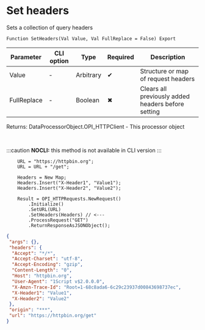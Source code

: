 ﻿---
sidebar_position: 1
description: Set headers  and other functions to work with HTTP-client in the Open Integration Package, a free open-source integration library for 1C:Enterprise 8, OneScript and CLI
keywords: [1C, 1С, 1С:Enterprise, 1С:Enterprise 8.3, API, Integration, Services, Exchange, OneScript, CLI, HTTP-client]
---


# Set headers 
 Sets a collection of query headers



`Function SetHeaders(Val Value, Val FullReplace = False) Export`

  | Parameter | CLI option | Type | Required | Description |
  |-|-|-|-|-|
  | Value | - | Arbitrary | &#x2714; | Structure or map of request headers |
  | FullReplace | - | Boolean | &#x2716; | Clears all previously added headers before setting |

  
  Returns:  DataProcessorObject.OPI_HTTPClient - This processor object

<br/>


:::caution
**NOCLI:** this method is not available in CLI version
:::
<br/>


```bsl title="1C:Enterprise/OneScript code example"
    URL = "https://httpbin.org";
    URL = URL + "/get";

    Headers = New Map;
    Headers.Insert("X-Header1", "Value1");
    Headers.Insert("X-Header2", "Value2");

    Result = OPI_HTTPRequests.NewRequest()
        .Initialize()
        .SetURL(URL)
        .SetHeaders(Headers) // <---
        .ProcessRequest("GET")
        .ReturnResponseAsJSONObject();
```
 



```json title="Result"
{
 "args": {},
 "headers": {
  "Accept": "*/*",
  "Accept-Charset": "utf-8",
  "Accept-Encoding": "gzip",
  "Content-Length": "0",
  "Host": "httpbin.org",
  "User-Agent": "1Script v$2.0.0.0",
  "X-Amzn-Trace-Id": "Root=1-68c8ada6-6c29c23937d00843698737ec",
  "X-Header1": "Value1",
  "X-Header2": "Value2"
 },
 "origin": "***",
 "url": "https://httpbin.org/get"
}
```
